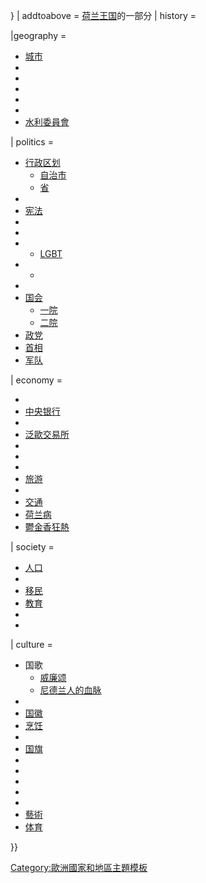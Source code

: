 {{Country topics
| country = 荷兰
| name= 荷兰主题
| state = {{{state<includeonly>|{{{1|autocollapse}}}</includeonly>}}}
| addtoabove = [[荷兰王国]]的一部分
| history = 
{{Navbox subgroup
| group1 = 古代
| list1  =
* [[日耳曼人|日耳曼部落]]
* [[羅馬統治荷蘭時代|罗马时代]]
* [[民族大遷徙|欧洲民族大迁徙]]
| group2 = 中世紀
| list2  =
* [[法兰克王国|法兰克领域]]
* [[中法兰克王国]]
* [[神圣罗马帝国]]
* [[勃艮第統治尼德蘭時代|勃艮第尼德兰]]
| group3 = 哈布斯堡時期
| list3  =
* [[哈布斯堡尼德兰]]
* [[十七省]]
* [[西屬尼德蘭]]
* [[八十年戰爭]]
| group4 = 共和國時期
| list4  =
* [[荷蘭共和國|七省共和国]]
* [[荷蘭黃金時代|黄金时代]]
* 對外戰爭
** [[英荷戰爭]]
** [[法荷战争]]
** [[大同盟戰爭]]
** [[西班牙王位繼承戰爭]]
| group5 = 法治時期
| list5  =
* [[巴達維亞革命]]
* [[巴達維亞共和國]]
* [[荷兰王国 (傀儡国)|波拿巴王国]]
* [[法兰西第一帝国]]
| group6 = 近現代
| list6  = 
* [[聯合尼德蘭主權公國|主权公国]]
* [[荷蘭聯合王國|联合王国]]
** [[比利時獨立]]
* {{le|荷兰历史 (1900年至今)|History of the Netherlands (1900–present)|1900年至今的荷兰历史}}
** [[第二次世界大戰中的荷蘭|第二次世界大战]]
}}
 <!----------------------- Geography ---------------------->
|geography = <!--Alphabetical:-->
* [[荷兰10万人口以上城市列表|城市]]
* {{le|荷兰防洪|Flood control in the Netherlands|防洪}}
* {{le|荷兰岛屿列表|List of islands of the Netherlands|岛屿}}
* {{le|荷兰湖泊列表|List of lakes of the Netherlands|湖泊}}
* {{le|荷兰山丘列表|List of mountains and hills in the Netherlands|山丘}}
* {{le|荷兰火山列表|List of volcanoes in the Netherlands|火山}}
* [[水利委員會]]
 <!---------------------- Politics ---------------------->
| politics = <!--Alphabetical:-->
* [[荷蘭省份|行政区划]]
** [[荷兰市镇列表|自治市]]
** [[荷蘭省級政治|省]]
* {{le|第二任吕特内阁|Second Rutte cabinet|现任内阁}}
* [[荷兰宪法|宪法]]
* {{le|荷兰选举|Elections in the Netherlands|选举}}
* {{le|荷兰外交关系|Foreign relations of the Netherlands|外交关系}}
* {{le|荷兰人权|Human rights in the Netherlands|人权}}
** [[荷蘭LGBT權益|LGBT]]
* {{le|荷兰法律|Law of the Netherlands|法律}}
** {{le|荷兰执法|Law enforcement in the Netherlands|执法}}
* {{le|荷兰君主制|Monarchy of the Netherlands|君主}}
* [[荷蘭國會|国会]]
** [[國會一院|一院]]
** [[國會二院|二院]]
* [[荷蘭政黨列表|政党]]
* [[荷兰首相|首相]]
* [[荷蘭軍隊|军队]]
 <!------------------------ Economy ----------------------->
| economy = <!--Alphabetical:-->
* {{le|AEX指数|AEX index}}
* [[荷兰中央银行|中央银行]]
* {{le|荷兰能源|Energy in the Netherlands|能源}}
* [[泛歐交易所]]
* {{le|干拓模式|Polder model}}
* {{le|荷兰税收|Taxation in the Netherlands|税收}}
* {{le|荷兰电信|Telecommunications in the Netherlands|电信}}
* [[荷蘭觀光|旅游]]
* {{le|荷兰工会|Trade unions in the Netherlands|工会}}
* [[荷蘭交通|交通]]
* [[荷兰病]]
* [[鬱金香狂熱]]
 <!------------------------ Society ----------------------->
| society = <!--Alphabetical:-->
<!--* [[Crime in the Netherlands|Crime]]-->
* [[荷蘭人口|人口]]
* {{le|荷兰毒品政策|Drug policy of the Netherlands|毒品政策}}
* [[荷蘭人口|移民]]
* [[荷蘭教育|教育]]
* {{le|荷兰医疗|Healthcare in the Netherlands|医疗}}
* {{le|荷兰语言|Languages of the Netherlands|语言}}
| culture = <!--Alphabetical:-->
* 国歌
** [[威廉颂]]
** [[尼德兰人的血脉]]
* {{le|荷兰建筑|Architecture of the Netherlands|建筑}}
* [[荷蘭國徽|国徽]]
* [[荷蘭飲食|烹饪]]
* {{le|荷兰传统和礼节|Dutch customs and etiquette|传统和礼节}}
* [[荷蘭國旗|国旗]]
* {{le|荷兰媒体|Media of the Netherlands|媒体}}
* {{le|荷兰音乐|Music of the Netherlands|音乐}}
* {{le|尼德兰 (名称)|Netherlands (toponymy)|名称}}
* {{le|荷兰公共节日|Public holidays in the Netherlands|公共节日}}
* {{le|荷兰宗教|Religion in the Netherlands|宗教}}
* [[荷蘭黃金時代繪畫|藝術]]
* [[荷蘭體育|体育]]
}}<noinclude>

{{documentation
 |content =
{{collapsible option |statename=optional}}

== See also ==
* {{tl|欧洲主题}}
}}<!--(end documentation)-->
[[Category:荷兰模板| ]]
[[Category:歐洲國家和地區主題模板]]
</noinclude>